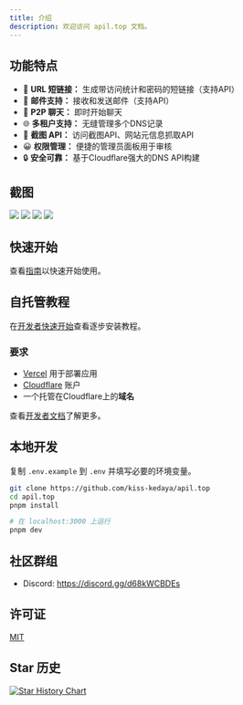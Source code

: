 ```yaml
---
title: 介绍
description: 欢迎访问 apil.top 文档。
---
```


## 功能特点

- 🔗 **URL 短链接：** 生成带访问统计和密码的短链接（支持API）
- 📮 **邮件支持：** 接收和发送邮件（支持API）
- 💬 **P2P 聊天：** 即时开始聊天
- 🌐 **多租户支持：** 无缝管理多个DNS记录
- 📸 **截图 API：** 访问截图API、网站元信息抓取API
- 😀 **权限管理：** 便捷的管理员面板用于审核
- 🔒 **安全可靠：** 基于Cloudflare强大的DNS API构建

## 截图

<img className="rounded-xl border mt-4 md:rounded-lg shadow-md" src="/_static/images/light-preview.png"/>

<img className="rounded-xl border mt-4 md:rounded-lg shadow-md" src="/_static/images/example_02.png"/>

<img className="rounded-xl border mt-4 md:rounded-lg shadow-md" src="/_static/images/example_01.png"/>

<img className="rounded-xl border mt-4 md:rounded-lg shadow-md" src="/_static/images/example_03.png"/>

## 快速开始

查看[指南](/docs/quick-start)以快速开始使用。

## 自托管教程

在[开发者快速开始](https://apil.top/docs/developer/quick-start)查看逐步安装教程。

### 要求

- [Vercel](https://vercel.com) 用于部署应用
- [Cloudflare](https://dash.cloudflare.com/) 账户  
- 一个托管在Cloudflare上的**域名**

查看[开发者文档](/docs/developer/installation)了解更多。

## 本地开发

复制 `.env.example` 到 `.env` 并填写必要的环境变量。

```bash
git clone https://github.com/kiss-kedaya/apil.top
cd apil.top
pnpm install

# 在 localhost:3000 上运行
pnpm dev
```

## 社区群组

- Discord: https://discord.gg/d68kWCBDEs

## 许可证

[MIT](https://github.com/kiss-kedaya/apil.top/LICENSE.md)

## Star 历史

[![Star History Chart](https://api.star-history.com/svg?repos=kiss-kedaya/apil.top&type=Date)](https://star-history.com/#kiss-kedaya/apil.top&Date)
